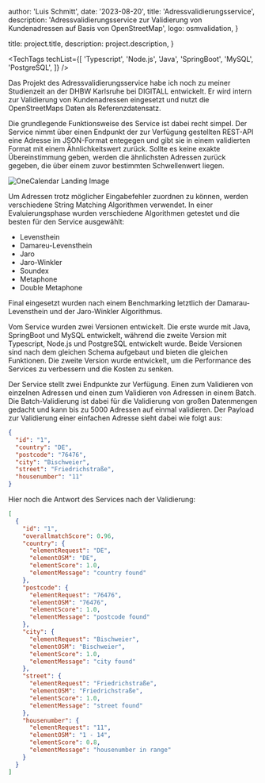 
  author: 'Luis Schmitt',
  date: '2023-08-20',
  title: 'Adressvalidierungsservice',
  description:
    'Adressvalidierungsservice zur Validierung von Kundenadressen auf Basis von OpenStreetMap',
  logo: osmvalidation,
}

  title: project.title,
  description: project.description,
}


<TechTags
  techList={[
    'Typescript',
    'Node.js',
    'Java',
    'SpringBoot',
    'MySQL',
    'PostgreSQL',
  ]}
/>

Das Projekt des Adressvalidierungsservice habe ich noch zu meiner Studienzeit an der DHBW Karlsruhe bei DIGITALL entwickelt. Er wird intern zur Validierung von Kundenadressen eingesetzt und nutzt die OpenStreetMaps Daten als Referenzdatensatz.

Die grundlegende Funktionsweise des Service ist dabei recht simpel. Der Service nimmt über einen Endpunkt der zur Verfügung gestellten REST-API eine Adresse im JSON-Format entegegen und gibt sie in einem validierten Format mit einem Ähnlichkeitswert zurück. Sollte es keine exakte Übereinstimmung geben, werden die ähnlichsten Adressen zurück gegeben, die über einem zuvor bestimmten Schwellenwert liegen.

<Image src={validationSchema} alt='OneCalendar Landing Image' />

Um Adressen trotz möglicher Eingabefehler zuordnen zu können, werden verschiedene String Matching Algorithmen verwendet. In einer Evaluierungsphase wurden verschiedene Algorithmen getestet und die besten für den Service ausgewählt:

- Levensthein
- Damareu-Levensthein
- Jaro
- Jaro-Winkler
- Soundex
- Metaphone
- Double Metaphone

Final eingesetzt wurden nach einem Benchmarking letztlich der Damarau-Levensthein und der Jaro-Winkler Algorithmus.

Vom Service wurden zwei Versionen entwickelt. Die erste wurde mit Java, SpringBoot und MySQL entwickelt, während die zweite Version mit Typescript, Node.js und PostgreSQL entwickelt wurde. Beide Versionen sind nach dem gleichen Schema aufgebaut und bieten die gleichen Funktionen. Die zweite Version wurde entwickelt, um die Performance des Services zu verbessern und die Kosten zu senken.

Der Service stellt zwei Endpunkte zur Verfügung. Einen zum Validieren von einzelnen Adressen und einen zum Validieren von Adressen in einem Batch. Die Batch-Validierung ist dabei für die Validierung von großen Datenmengen gedacht und kann bis zu 5000 Adressen auf einmal validieren.
Der Payload zur Validierung einer einfachen Adresse sieht dabei wie folgt aus:

```json
{
  "id": "1",
  "country": "DE",
  "postcode": "76476",
  "city": "Bischweier",
  "street": "Friedrichstraße",
  "housenumber": "11"
}
```

Hier noch die Antwort des Services nach der Validierung:

```json
[
  {
    "id": "1",
    "overallmatchScore": 0.96,
    "country": {
      "elementRequest": "DE",
      "elementOSM": "DE",
      "elementScore": 1.0,
      "elementMessage": "country found"
    },
    "postcode": {
      "elementRequest": "76476",
      "elementOSM": "76476",
      "elementScore": 1.0,
      "elementMessage": "postcode found"
    },
    "city": {
      "elementRequest": "Bischweier",
      "elementOSM": "Bischweier",
      "elementScore": 1.0,
      "elementMessage": "city found"
    },
    "street": {
      "elementRequest": "Friedrichstraße",
      "elementOSM": "Friedrichstraße",
      "elementScore": 1.0,
      "elementMessage": "street found"
    },
    "housenumber": {
      "elementRequest": "11",
      "elementOSM": "1 - 14",
      "elementScore": 0.8,
      "elementMessage": "housenumber in range"
    }
  }
]
```
